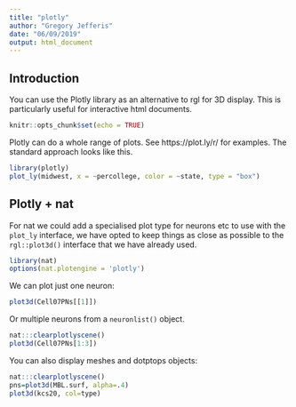 ```yaml
---
title: "plotly"
author: "Gregory Jefferis"
date: "06/09/2019"
output: html_document
---
```


## Introduction

You can use the Plotly library as an alternative to rgl for 3D display. This is
particularly useful for interactive html documents.

```r
knitr::opts_chunk$set(echo = TRUE)
```

Plotly can do a whole range of plots. See https://plot.ly/r/ for examples. The
standard approach looks like this.

```r
library(plotly)
plot_ly(midwest, x = ~percollege, color = ~state, type = "box")
```

## Plotly + nat

For nat we could add a specialised plot type for neurons etc to use with the
`plot_ly` interface, we have opted to keep things as close as possible to the 
`rgl::plot3d()` interface that we have already used.

```r
library(nat)
options(nat.plotengine = 'plotly')
```

We can plot just one neuron:

```r
plot3d(Cell07PNs[[1]])
```

Or multiple neurons from a `neuronlist()` object.

```r
nat:::clearplotlyscene()
plot3d(Cell07PNs[1:3])
```

You can also display meshes and dotptops objects:

```r
nat:::clearplotlyscene()
pns=plot3d(MBL.surf, alpha=.4)
plot3d(kcs20, col=type)
```



